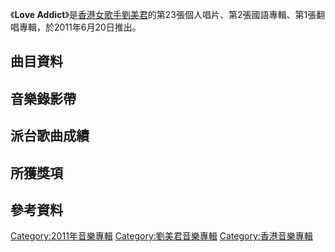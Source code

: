 {{Album infobox | <!-- See Wikipedia:WikiProject_Albums -->
| Name       = Love Addict
| Type       = 翻唱專輯
| Artist     = [[劉美君|劉美君]]
| Cover      = 
| Released   = 2011年6月17日
| Recorded   = 2011年3月
| Genre      = [[國語流行音樂|國語流行音樂]]
| Length     = 41:55
| Label      = {{flagicon|HK}} [[新藝寶唱片|新藝寶唱片]]
| Producer   = [[馮翰銘|馮翰銘]]（1,2,3,5,7,10,11的音樂監製）<br />[[王治平|王治平]]（4,6,8,9的音樂監製）
| Last album = [[The_Queen_of_Hardships|The Queen of Hardships]]<br />（2009年10月22日）
| This album = '''Love Addict'''<br />（2011年6月17日）
| Next album = [[偷_Stolen_Moments|偷 Stolen Moments]]<br />（2012年7月6日）
}}

《'''Love Addict'''》是[[香港|香港]][[女歌手|女歌手]][[劉美君|劉美君]]的第23張個人唱片、第2張國語專輯、第1張翻唱專輯，於2011年6月20日推出。

==曲目資料==
{{Tracklist
| collapsed = 
| headline = 
| font_size = 
| total_length = 41:55

| extra_column = 原唱者

| title1 = 認錯
| music1 = [[李驥|李驥]]
| lyrics1 = 李驥
| arranger1 = [[馮翰銘|馮翰銘]]
| extra1 = [[優客李林|優客李林]]
| length1 = 4:04

| title2 = 他一定很愛你
| music2 = [[李志清|李志清]]
| lyrics2 = 李志清
| arranger2 = 馮翰銘
| note2 = featuring [[馮翰銘|馮翰銘]]
| extra2 = [[阿杜|阿杜]]
| length2 = 3:07

| title3 = 你把我灌醉
| music3 = [[黃大煒|黃大煒]]
| lyrics3 = [[姚若龍|姚若龍]]
| arranger3 = 馮翰銘
| extra3 = 黃大煒
| length3 = 4:26

| title4 = 原來的我
| music4 = [[飛鳥涼|飛鳥涼]]
| lyrics4 = [[呂承明|呂承明]]
| arranger4 = [[王治平|王治平]]
| extra4 = [[齊秦|齊秦]]
| length4 = 3:48

| title5 = 一場遊戲一場夢
| music5 = [[王文清|王文清]]
| lyrics5 = 王文清
| arranger5 = 馮翰銘
| extra5 = [[王傑_(歌手)|王傑]]
| length5 = 4:06

| title6 = 走鋼索的人
| music6 = [[李泉|李泉]]
| lyrics6 = [[易家揚|易家揚]]
| arranger6 = [[呂聖斐|呂聖斐]]
| extra6 = 李泉
| length6 = 4:10

| title7 = 愛如潮水
| music7 = [[黎沸揮|黎沸揮]]
| lyrics7 = [[李宗盛|李宗盛]]
| arranger7 = 馮翰銘
| extra7 = [[張信哲|張信哲]]
| length7 = 4:13

| title8 = 老實情歌
| music8 = [[庾澄慶|庾澄慶]]
| lyrics8 = [[何啟弘|何啟弘]]
| arranger8 = 呂聖斐
| extra8 = 庾澄慶
| length8 = 3:40

| title9 = 其實你不懂我的心
| music9 = [[童安格|童安格]]
| lyrics9 = [[陳桂珠|陳桂珠]]
| arranger9 = [[盧家宏|盧家宏]]
| extra9 = 童安格
| length9 = 4:08

| title10 = 何去何從之阿飛正傳
| music10 = [[Ernesto_Lecuona|Ernesto Lecuona]]、[[John_Cacavas|John Cacavas]]
| lyrics10 = [[黃鬱|黃鬱]]
| arranger10 = 馮翰銘
| extra10 = 張國榮
| length10 = 3:02

| title11 = 他一定很愛你
| music11 = 李志清
| lyrics11 = 李志清
| arranger11 = 馮翰銘
| note11 = featuring [[馮翰銘|馮翰銘]] & [[蘇子麟|HeartGrey]]；crazy addict mix
| extra11 = 阿杜
| length11 = 3:06
}}

==音樂錄影帶==


== 派台歌曲成績 ==


==所獲獎項==

==參考資料==

[[Category:2011年音樂專輯|Category:2011年音樂專輯]]
[[Category:劉美君音樂專輯|Category:劉美君音樂專輯]]
[[Category:香港音樂專輯|Category:香港音樂專輯]]